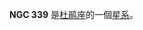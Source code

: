 {{NGCInfoBox|NGCID=NGC 339|發現者=約翰·弗里德里希·威廉·赫歇爾|發現日期=1835年9月18日|其他編號=ESO 29-SC25|曆元=J2000.0|赤經=57分45秒|赤緯=-74°28'20"|星座=杜鹃座||星體=星系|星等=12.8|表面亮度=|藍等=12}}

'''NGC 339''' 是[[杜鹃座|杜鹃座]]的一個[[星系|星系]]。

{{NGCReference|339}}
{{Catalogs|NGC=339}}